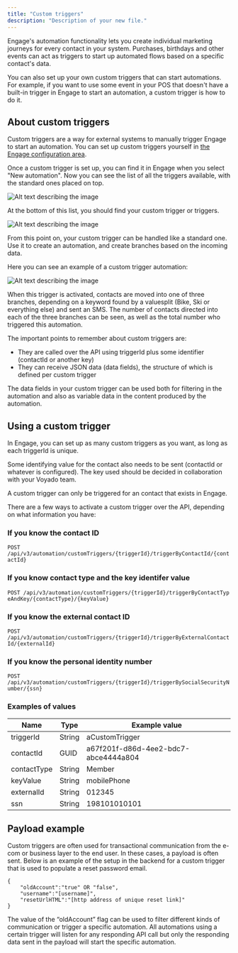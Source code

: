 ```yaml
---
title: "Custom triggers"
description: "Description of your new file."
---
```


Engage's automation functionality lets you create individual marketing journeys for every contact in your system. Purchases, birthdays and other events can act as triggers to start up automated flows based on a specific contact's data.

You can also set up your own custom triggers that can start automations. For example, if you want to use some event in your POS that doesn't have a built-in trigger in Engage to start an automation, a custom trigger is how to do it.

## **About custom triggers**

Custom triggers are a way for external systems to manually trigger Engage to start an automation. You can set up custom triggers yourself in [<u>the Engage configuration area</u>](https://developer.voyado.com/en/configure-engage/custom-triggers.html).

Once a custom trigger is set up, you can find it in Engage when you select "New automation". Now you can see the list of all the triggers available, with the standard ones placed on top.

![Alt text describing the image](developer/images/custom-triggers-01.png)

At the bottom of this list, you should find your custom trigger or triggers.

![Alt text describing the image](developer/images/custom-triggers-02.png)

From this point on, your custom trigger can be handled like a standard one. Use it to create an automation, and create branches based on the incoming data.

Here you can see an example of a custom trigger automation:

![Alt text describing the image](developer/images/custom-triggers-03.png)

When this trigger is activated, contacts are moved into one of three branches, depending on a keyword found by a valuesplit (Bike, Ski or everything else) and sent an SMS. The number of contacts directed into each of the three branches can be seen, as well as the total number who triggered this automation.

The important points to remember about custom triggers are:

- They are called over the API using triggerId plus some identifier (contactId or another key)
- They can receive JSON data (data fields), the structure of which is defined per custom trigger

The data fields in your custom trigger can be used both for filtering in the automation and also as variable data in the content produced by the automation.

## **Using a custom trigger**

In Engage, you can set up as many custom triggers as you want, as long as each triggerId is unique.

Some identifying value for the contact also needs to be sent (contactId or whatever is configured). The key used should be decided in collaboration with your Voyado team.

A custom trigger can only be triggered for an contact that exists in Engage.

There are a few ways to activate a custom trigger over the API, depending on what information you have:

### **If you know the contact ID**

`POST /api/v3/automation/customTriggers/{triggerId}/triggerByContactId/{contactId}`

### **If you know contact type and the key identifer value**

`POST /api/v3/automation/customTriggers/{triggerId}/triggerByContactTypeAndKey/{contactType}/{keyValue}`

### **If you know the external contact ID**

`POST /api/v3/automation/customTriggers/{triggerId}/triggerByExternalContactId/{externalId}`

### **If you know the personal identity number**

`POST /api/v3/automation/customTriggers/{triggerId}/triggerBySocialSecurityNumber/{ssn}`

### **Examples of values**

| Name        | Type   | Example value                        |
| ----------- | ------ | ------------------------------------ |
| triggerId   | String | aCustomTrigger                       |
| contactId   | GUID   | a67f201f-d86d-4ee2-bdc7-abce4444a804 |
| contactType | String | Member                               |
| keyValue    | String | mobilePhone                          |
| externalId  | String | 012345                               |
| ssn         | String | 198101010101                         |

## **Payload example**

Custom triggers are often used for transactional communication from the e-com or business layer to the end user. In these cases, a payload is often sent. Below is an example of the setup in the backend for a custom trigger that is used to populate a reset password email.

```
{
    "oldAccount":"true" OR "false",
    "username":"[username]",
    "resetUrlHTML":"[http address of unique reset link]"
}
```

The value of the “oldAccount” flag can be used to filter different kinds of communication or trigger a specific automation. All automations using a certain trigger will listen for any responding API call but only the responding data sent in the payload will start the specific automation.